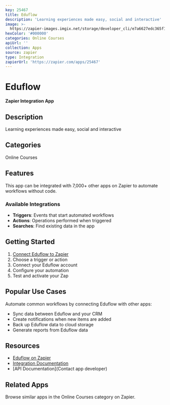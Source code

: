```yaml
---
key: 25467
title: Eduflow
description: 'Learning experiences made easy, social and interactive'
image: >-
  https://zapier-images.imgix.net/storage/developer_cli/e7a6627edc365f13b4e87958a44dd644.png?auto=format%2Ccompress&ixlib=python-3.0.0&q=50
hexColor: '#000000'
categories: Online Courses
apiUrl: ''
collection: Apps
source: zapier
type: Integration
zapierUrl: 'https://zapier.com/apps/25467'
---
```

# Eduflow

**Zapier Integration App**

## Description

Learning experiences made easy, social and interactive

## Categories

Online Courses

## Features

This app can be integrated with 7,000+ other apps on Zapier to automate workflows without code.

### Available Integrations

- **Triggers**: Events that start automated workflows
- **Actions**: Operations performed when triggered
- **Searches**: Find existing data in the app

## Getting Started

1. [Connect Eduflow to Zapier](https://zapier.com/apps/25467)
2. Choose a trigger or action
3. Connect your Eduflow account
4. Configure your automation
5. Test and activate your Zap

## Popular Use Cases

Automate common workflows by connecting Eduflow with other apps:

- Sync data between Eduflow and your CRM
- Create notifications when new items are added
- Back up Eduflow data to cloud storage
- Generate reports from Eduflow data

## Resources

- [Eduflow on Zapier](https://zapier.com/apps/25467)
- [Integration Documentation](https://zapier.com/apps/25467/integrations)
- [API Documentation](Contact app developer)

## Related Apps

Browse similar apps in the Online Courses category on Zapier.
